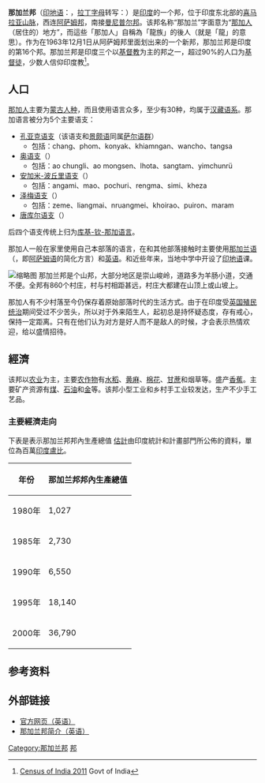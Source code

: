 {{Infobox state
<!-- See Template:Infobox settlement for additional fields and descriptions -->
| name = 那加兰邦
| native_name             =
| native_name_lang        =
| type = 印度的[[印度的邦和中央直辖区|邦]]
| image_skyline           = 
| image_alt               =
| image_caption           =
| image_seal = 
| seal_alt   =
| image_flag =
| image_map = IN-NL.svg
| map_alt   =
| map_caption = 那加蘭邦在印度的位置
| latd                    = 25.67
| longd                   = 94.12
| coor_pinpoint           = 科希马
| coordinates_type        = region:IN-NL_type:adm1st
| coordinates_display     = inline,title
| coordinates_footnotes   =
| coordinates_region      = IN-NL
| subdivision_type        = 國家
| subdivision_name        = [[印度|印度]]
| subdivision_type1       = 地區
| subdivision_name1       = [[印度东北部|印度东北部]]
| established_title       = 建立
| established_date        = 1963年12月1日
| parts_type              = 轄縣
| parts_style             = para
| p1                      = 11
| seat_type               = 首府
| seat                    = [[科希马|科希马]]
| seat1_type              = 最大城市
| seat1                   = [[迪马普尔|迪马普尔]]
| government_footnotes    =
| leader_title            = 邦长
| leader_name             = Padmanabha Acharya
| leader_title1           = [[首席部长_(印度)|首席部長]]
| leader_name1            = T. R. Zeliang
| leader_title2           = 邦議會
| leader_name2            = [[一院制|一院制]]（60席）
| leader_title3           = 人民院選區
| leader_name3            = 1
| leader_title4           = 高等法院
| leader_name4            = [[Gauhati_High_Court|Gauhati High Court]] – Kohima Bench
| unit_pref               = Metric
| area_footnotes          =
| area_total_km2          = 16579
| area_note               =
| area_rank               = 全國第25位
| elevation_footnotes     =
| elevation_m             =
| population_footnotes    =
| population_total        = 1,980,602
| population_as_of        = 2011年
| population_rank         = 全國第24位
| population_density_km2  = 119
| population_note         =
| timezone1               = [[印度標準時間|IST]]
| utc_offset1             = +05:30
| iso_code                = [[ISO_3166-2:IN|IN-NL]]
| blank_name_sec1         = [[人类发展指数|HDI]]
| blank_info_sec1         = {{increase}} 0.770（高）
| blank1_name_sec1        = HDI排名
| blank1_info_sec1        = 第4位（2005年）
| blank_name_sec2         = [[識字率|識字率]]
| blank_info_sec2         = 80.11%（全國第13位）
| blank1_name_sec2        = 官方語言
| blank1_info_sec2        = 英語
| website   = [http://nagaland.nic.in/ nagaland.nic.in]
| footnotes =
}}
'''那加兰邦'''（[[印地语|印地语]]：'''{{lang|hi|नागालैण्ड}}'''，[[拉丁字母|拉丁字母]]转写：{{Unicode|Nāgāland}}）是[[印度|印度]]的一个邦，位于印度东北部的[[喜马拉亚山脉|喜马拉亚山脉]]，西连[[阿萨姆邦|阿萨姆邦]]，南接[[曼尼普尔邦|曼尼普尔邦]]。该邦名称“那加兰”字面意为“[[那加人|那加人]]（居住的）地方”，而這些「那加人」自稱為「龍族」的後人（{{Unicode|Nāgā}}就是「龍」的意思）。作为在1963年12月1日从阿萨姆邦里面划出来的一个新邦，那加兰邦是印度的第16个邦。那加兰邦是印度三个以[[基督教|基督教]]为主的邦之一，超过90%的人口为[[基督徒|基督徒]]，少数人信仰印度教<ref name=coiprov>[http://censusindia.gov.in/2011-prov-results/paper2/data_files/nagaland/8-fig_naga-9.pdf Census of India 2011] {{Webarchive|url=https://web.archive.org/web/20130207011822/http://www.censusindia.gov.in/2011-prov-results/paper2/data_files/nagaland/8-fig_naga-9.pdf |date=7 February 2013 }} Govt of India</ref>。

== 人口 ==
[[那加人|那加人]]主要为[[蒙古人种|蒙古人种]]，而且使用语言众多，至少有30种，均属于[[汉藏语系|汉藏语系]]。那加语言被分为5个主要语支：

* [[孔亚克语支|孔亚克语支]]（该语支和[[景颇语|景颇语]]同属[[萨尔语群|萨尔语群]]）
** 包括：chang、phom、konyak、khiamngan、wancho、tangsa
* [[奥语支|奥语支]]（{{link-en|Ao languages|Ao languages}}）
** 包括：ao chungli、ao mongsen、lhota、sangtam、yimchunrü
* [[安加米-波丘里语支|安加米-波丘里语支]]（{{link-en|Angami-Pochuri languages|Angami-Pochuri languages}}）
** 包括：angami、mao、pochuri、rengma、simi、kheza
* [[泽梅语支|泽梅语支]]（{{link-en|Zeme languages|Zeme languages}}）
** 包括：zeme、liangmai、nruangmei、khoirao、puiron、maram
* [[唐库尔语支|唐库尔语支]]（{{link-en|Tangkhul languages|Tangkhul languages}}）
后四个语支传统上归为[[库基-钦-那加语言|库基-钦-那加语言]]。

那加人一般在家里使用自己本部落的语言，在和其他部落接触时主要使用[[那加兰语|那加兰语]]（{{link-en|Nagamese|Nagamese}}，即[[阿萨姆语|阿萨姆语]]的简化方言）和[[英语|英语]]。和近些年来，当地中学中开设了[[印地语|印地语]]课。

[[File:Nagaland_locator_map.svg|缩略图]]
那加兰邦是个山邦，大部分地区是崇山峻岭，道路多为羊肠小道，交通不便。全邦有860个村庄，村与村相距甚远，村庄大都建在山顶上或山坡上。

那加人有不少村落至今仍保存着原始部落时代的生活方式。由于在印度受[[英国|英国]][[殖民统治|殖民统治]]期间受过不少苦头，所以对于外来陌生人，起初总是持怀疑态度，存有戒心，保持一定距离。只有在他们认为对方是好人而不是敌人的时候，才会表示热情欢迎，给以盛情招待。

== 經濟 ==
该邦以[[农业|农业]]为主，主要[[农作物|农作物]]有[[水稻|水稻]]、[[黄麻|黄麻]]、[[棉花|棉花]]、[[甘蔗|甘蔗]]和烟草等。盛产[[香蕉|香蕉]]。主要矿产资源有[[煤|煤]]、[[石油|石油]]和[[金|金]]等。该邦小型工业和乡村手工业较发达，生产不少手工艺品。

=== 主要經濟走向 ===
下表是表示那加兰邦邦內生產總值 [https://web.archive.org/web/20060413232217/http://mospi.nic.in/mospi_nad_main.htm 估計]由印度統計和計畫部門所公佈的資料，單位為百萬[[印度盧比|印度盧比]]。

{| class="wikitable"
|-
! 年份 || 那加兰邦邦內生產總值

|-
| 1980年 || 1,027
|-
| 1985年 || 2,730
|-
| 1990年 || 6,550
|-
| 1995年 || 18,140
|-
| 2000年 || 36,790
|}

== 参考资料 ==
{{reflist}}
== 外部链接 ==
* [https://web.archive.org/web/20100617042629/http://nagaland.nic.in/ 官方网页（英语）]
* [https://web.archive.org/web/20040403171300/http://nagaland.nic.in/profile/history/about.htm 那加兰邦简介（英语）]

{{bharat}}
{{UNPO}}

{{Authority control}}
[[Category:那加兰邦|Category:那加兰邦]]
[[Category:印度的邦和中央直辖区|邦]]